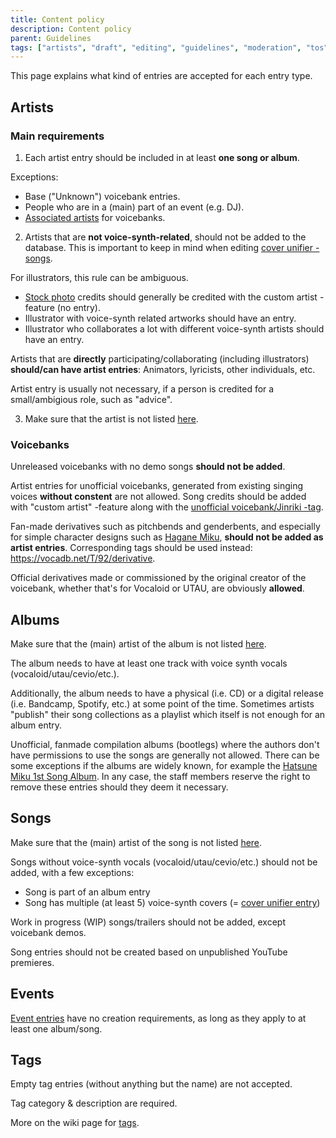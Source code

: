 ---
title: Content policy
description: Content policy
parent: Guidelines
tags: ["artists", "draft", "editing", "guidelines", "moderation", "tos", "vocadb"]
---

This page explains what kind of entries are accepted for each entry type.

## Artists

### Main requirements

1. Each artist entry should be included in at least **one song or album**.

Exceptions:
* Base ("Unknown") voicebank entries.
* People who are in a (main) part of an event (e.g. DJ).
* [Associated artists](/docs/artists/artist-entry-editing#Associated-artists) for voicebanks.

2. Artists that are **not voice-synth-related**, should not be added to the database. This is important to keep in mind when editing [cover unifier -songs](https://vocadb.net/T/6751).

For illustrators, this rule can be ambiguous. 

* [Stock photo](https://vocadb.net/T/6639/stock-photography) credits should generally be credited with the custom artist -feature (no entry).
* Illustrator with voice-synth related artworks should have an entry.
* Illustrator who collaborates a lot with different voice-synth artists should have an entry.

Artists that are **directly** participating/collaborating (including illustrators) **should/can have artist entries**: Animators, lyricists, other individuals, etc.

Artist entry is usually not necessary, if a person is credited for a small/ambigious role, such as "advice".

3. Make sure that the artist is not listed [here](/docs/guidelines/forbidden-artists).

### Voicebanks

Unreleased voicebanks with no demo songs **should not be added**.

Artist entries for unofficial voicebanks, generated from existing singing voices **without constent** are not allowed. Song credits should be added with "custom artist" -feature along with the [unofficial voicebank/Jinriki -tag](https://vocadb.net/T/7095/unofficial-voicebank).

Fan-made derivatives such as pitchbends and genderbents, and especially for simple character designs such as [Hagane Miku](http://vocadb.net/Ar/1787), **should not be added as artist entries**. Corresponding tags should be used instead: https://vocadb.net/T/92/derivative.

 Official derivatives made or commissioned by the original creator of the voicebank, whether that's for Vocaloid or UTAU, are obviously **allowed**.

## Albums

Make sure that the (main) artist of the album is not listed [here](/docs/guidelines/forbidden-artists/).

The album needs to have at least one track with voice synth vocals (vocaloid/utau/cevio/etc.).

Additionally, the album needs to have a physical (i.e. CD) or a digital release (i.e. Bandcamp, Spotify, etc.) at some point of the time. Sometimes artists "publish" their song collections as a playlist which itself is not enough for an album entry.

Unofficial, fanmade compilation albums (bootlegs) where the authors don't have permissions to use the songs are generally not allowed. There can be some exceptions if the albums are widely known, for example the [Hatsune Miku 1st Song Album](https://vocadb.net/Al/104). In any case, the staff members reserve the right to remove these entries should they deem it necessary.

## Songs

Make sure that the (main) artist of the song is not listed [here](/docs/guidelines/forbidden-artists/).

Songs without voice-synth vocals (vocaloid/utau/cevio/etc.) should not be added, with a few exceptions:

* Song is part of an album entry
* Song has multiple (at least 5) voice-synth covers (= [cover unifier entry](https://vocadb.net/T/6751))

Work in progress (WIP) songs/trailers should not be added, except voicebank demos. 

Song entries should not be created based on unpublished YouTube premieres.

## Events

[Event entries](/docs/guidelines/events) have no creation requirements, as long as they apply to at least one album/song.

## Tags

Empty tag entries (without anything but the name) are not accepted. 

Tag category & description are required.

More on the wiki page for [tags](/docs/guidelines/tags).